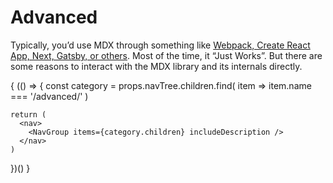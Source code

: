 
# Advanced

Typically, you’d use MDX through something like [Webpack, Create React App,
Next, Gatsby, or others][getting-started].
Most of the time, it “Just Works”.
But there are some reasons to interact with the MDX library and its internals
directly.

{
  (() => {
    const category = props.navTree.children.find(
      item => item.name === '/advanced/'
    )

    return (
      <nav>
        <NavGroup items={category.children} includeDescription />
      </nav>
    )
  })()
}

[getting-started]: /getting-started
